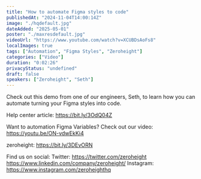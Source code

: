 ```yaml
---
title: "How to automate Figma styles to code"
publishedAt: "2024-11-04T14:00:14Z"
image: "./hqdefault.jpg"
dateAdded: "2025-05-01"
poster: "./maxresdefault.jpg"
videoUrl: "https://www.youtube.com/watch?v=XCUBDsAoFs8"
localImages: true
tags: ["Automation", "Figma Styles", "Zeroheight"]
categories: ["Video"]
duration: "0:02:26"
privacyStatus: "undefined"
draft: false
speakers: ["Zeroheight", "Seth"]
---
```


Check out this demo from one of our engineers, Seth, to learn how you can automate turning your Figma styles into code.

Help center article: https://bit.ly/3OdQ04Z

Want to automation Figma Variables? Check out our video: https://youtu.be/ON-vdwEkKi4

zeroheight: https://bit.ly/3DEvORN

Find us on social:
Twitter: https://twitter.com/zeroheight
https://www.linkedin.com/company/zeroheight/
Instagram: https://www.instagram.com/zeroheighthq
